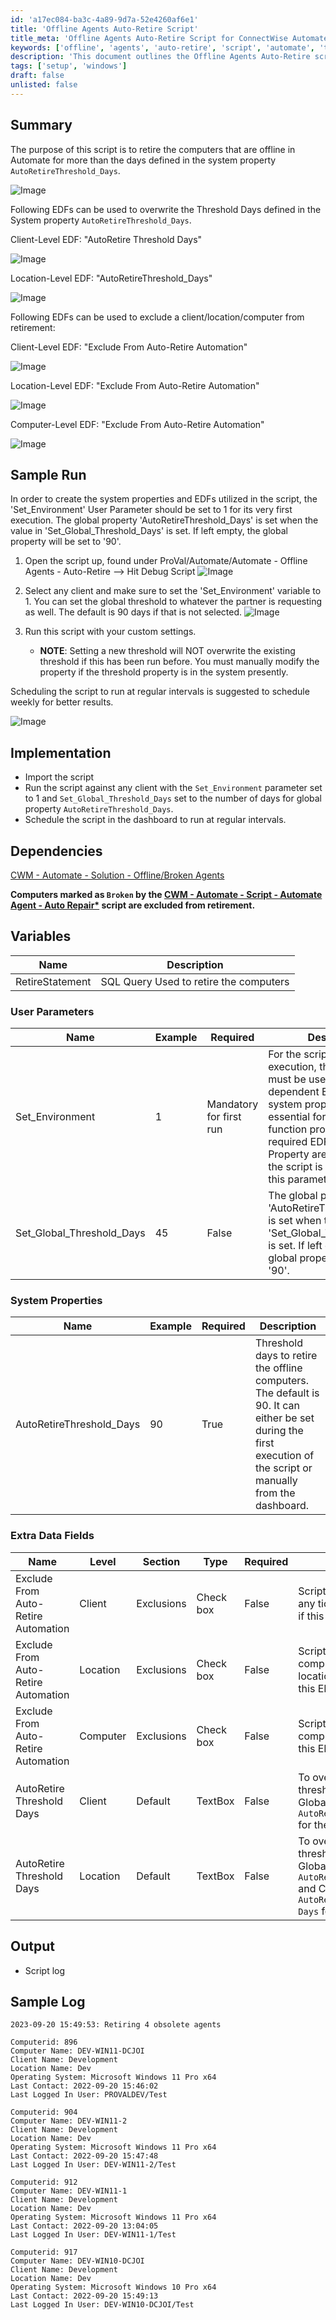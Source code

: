 ```yaml
---
id: 'a17ec084-ba3c-4a89-9d7a-52e4260af6e1'
title: 'Offline Agents Auto-Retire Script'
title_meta: 'Offline Agents Auto-Retire Script for ConnectWise Automate'
keywords: ['offline', 'agents', 'auto-retire', 'script', 'automate', 'threshold', 'exclusions']
description: 'This document outlines the Offline Agents Auto-Retire script for ConnectWise Automate, detailing its purpose, implementation steps, user parameters, and system properties. It provides guidance on setting thresholds for retiring offline computers and managing exclusions through Extra Data Fields (EDFs).'
tags: ['setup', 'windows']
draft: false
unlisted: false
---
```

## Summary

The purpose of this script is to retire the computers that are offline in Automate for more than the days defined in the system property `AutoRetireThreshold_Days`.

![Image](../../../static/img/Automate---Offline-Agents---Auto-Retire/image_1.png)

Following EDFs can be used to overwrite the Threshold Days defined in the System property `AutoRetireThreshold_Days`.

Client-Level EDF: "AutoRetire Threshold Days"

![Image](../../../static/img/Automate---Offline-Agents---Auto-Retire/image_2.png)

Location-Level EDF: "AutoRetireThreshold_Days"

![Image](../../../static/img/Automate---Offline-Agents---Auto-Retire/image_3.png)

Following EDFs can be used to exclude a client/location/computer from retirement:

Client-Level EDF: "Exclude From Auto-Retire Automation"

![Image](../../../static/img/Automate---Offline-Agents---Auto-Retire/image_4.png)

Location-Level EDF: "Exclude From Auto-Retire Automation"

![Image](../../../static/img/Automate---Offline-Agents---Auto-Retire/image_5.png)

Computer-Level EDF: "Exclude From Auto-Retire Automation"

![Image](../../../static/img/Automate---Offline-Agents---Auto-Retire/image_6.png)

## Sample Run

In order to create the system properties and EDFs utilized in the script, the 'Set_Environment' User Parameter should be set to 1 for its very first execution. The global property 'AutoRetireThreshold_Days' is set when the value in 'Set_Global_Threshold_Days' is set. If left empty, the global property will be set to '90'.

1. Open the script up, found under ProVal/Automate/Automate - Offline Agents - Auto-Retire --> Hit Debug Script
   ![Image](../../../static/img/Automate---Offline-Agents---Auto-Retire/image_7.png)

2. Select any client and make sure to set the 'Set_Environment' variable to 1. You can set the global threshold to whatever the partner is requesting as well. The default is 90 days if that is not selected.
   ![Image](../../../static/img/Automate---Offline-Agents---Auto-Retire/image_8.png)

3. Run this script with your custom settings.
   - **NOTE**: Setting a new threshold will NOT overwrite the existing threshold if this has been run before. You must manually modify the property if the threshold property is in the system presently.

Scheduling the script to run at regular intervals is suggested to schedule weekly for better results. 

![Image](../../../static/img/Automate---Offline-Agents---Auto-Retire/image_9.png)

## Implementation

- Import the script 
- Run the script against any client with the `Set_Environment` parameter set to 1 and `Set_Global_Threshold_Days` set to the number of days for global property `AutoRetireThreshold_Days`.
- Schedule the script in the dashboard to run at regular intervals.

## Dependencies

[CWM - Automate - Solution - Offline/Broken Agents](https://proval.itglue.com/DOC-5078775-13319030)

**Computers marked as `Broken` by the [CWM - Automate - Script - Automate Agent - Auto Repair*](https://proval.itglue.com/DOC-5078775-7761441) script are excluded from retirement.**

## Variables

| Name              | Description                             |
|-------------------|-----------------------------------------|
| RetireStatement    | SQL Query Used to retire the computers  |

### User Parameters

| Name                      | Example | Required                   | Description                                                                                                                                                                                                 |
|---------------------------|---------|----------------------------|-------------------------------------------------------------------------------------------------------------------------------------------------------------------------------------------------------------|
| Set_Environment           | 1       | Mandatory for first run    | For the script's initial execution, this parameter must be used. The dependent EDFs and the system property are essential for the script to function properly. These required EDFs and System Property are created when the script is executed with this parameter set to 1. |
| Set_Global_Threshold_Days | 45      | False                      | The global property 'AutoRetireThreshold_Days' is set when the value in 'Set_Global_Threshold_Days' is set. If left empty, the global property will be set to '90'.                                     |

### System Properties

| Name                      | Example | Required | Description                                                                                                                             |
|---------------------------|---------|----------|-----------------------------------------------------------------------------------------------------------------------------------------|
| AutoRetireThreshold_Days  | 90      | True     | Threshold days to retire the offline computers. The default is 90. It can either be set during the first execution of the script or manually from the dashboard. |

### Extra Data Fields

| Name                           | Level   | Section     | Type      | Required | Description                                                                                                                        |
|--------------------------------|---------|-------------|-----------|----------|------------------------------------------------------------------------------------------------------------------------------------|
| Exclude From Auto-Retire Automation | Client  | Exclusions  | Check box | False    | Script will not generate any tickets for the client, if this EDF is checked.                                                      |
| Exclude From Auto-Retire Automation | Location | Exclusions  | Check box | False    | Script will not include any computer from the location in the ticket, if this EDF is checked.                                     |
| Exclude From Auto-Retire Automation | Computer | Exclusions  | Check box | False    | Script will not include the computer in the ticket, if this EDF is checked.                                                       |
| AutoRetire Threshold Days      | Client  | Default     | TextBox   | False    | To overwrite the threshold set in the Global Property `AutoRetireThreshold_Days` for the client.                                  |
| AutoRetire Threshold Days      | Location | Default     | TextBox   | False    | To overwrite the threshold set in the Global Property `AutoRetireThreshold_Days` and Client-Level EDF `AutoRetire Threshold Days` for the location. |

## Output

- Script log

## Sample Log

```
2023-09-20 15:49:53: Retiring 4 obsolete agents

Computerid: 896
Computer Name: DEV-WIN11-DCJOI
Client Name: Development
Location Name: Dev
Operating System: Microsoft Windows 11 Pro x64
Last Contact: 2022-09-20 15:46:02
Last Logged In User: PROVALDEV/Test

Computerid: 904
Computer Name: DEV-WIN11-2
Client Name: Development
Location Name: Dev
Operating System: Microsoft Windows 11 Pro x64
Last Contact: 2022-09-20 15:47:48
Last Logged In User: DEV-WIN11-2/Test

Computerid: 912
Computer Name: DEV-WIN11-1
Client Name: Development
Location Name: Dev
Operating System: Microsoft Windows 11 Pro x64
Last Contact: 2022-09-20 13:04:05
Last Logged In User: DEV-WIN11-1/Test

Computerid: 917
Computer Name: DEV-WIN10-DCJOI
Client Name: Development
Location Name: Dev
Operating System: Microsoft Windows 10 Pro x64
Last Contact: 2022-09-20 15:49:13
Last Logged In User: DEV-WIN10-DCJOI/Test
```












